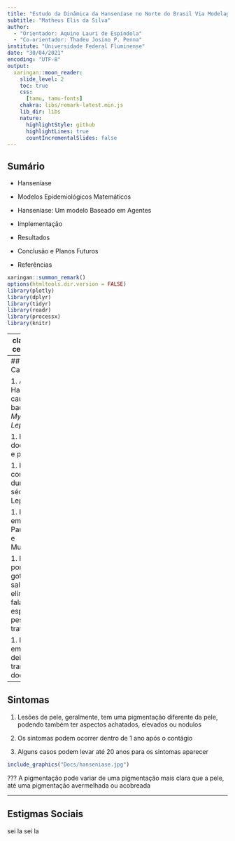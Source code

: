 ```yaml
---
title: "Estudo da Dinâmica da Hanseníase no Norte do Brasil Via Modelagem Baseada em Agentes"
subtitle: "Matheus Elis da Silva"
author: 
  - "Orientador: Aquino Lauri de Espíndola"
  - "Co-orientador: Thadeu Josino P. Penna"
institute: "Universidade Federal Fluminense"
date: "30/04/2021"
encoding: "UTF-8"
output:
  xaringan::moon_reader:
    slide_level: 2
    toc: true
    css: 
      [tamu, tamu-fonts]
    chakra: libs/remark-latest.min.js
    lib_dir: libs
    nature:
      highlightStyle: github
      highlightLines: true
      countIncrementalSlides: false
---
```

<style>
  p.caption {
   font-size: 0.6em;
  }
</style>
## Sumário

-  Hanseníase 
 
-  Modelos Epidemiológicos Matemáticos
 
-  Hanseníase: Um modelo Baseado em Agentes
 
-  Implementação
 
-  Resultados

-  Conclusão e Planos Futuros

-  Referências

```r
xaringan::summon_remark()
options(htmltools.dir.version = FALSE)
library(plotly)
library(dplyr)
library(tidyr)
library(readr)
library(processx)
library(knitr)
```


---
class: inverse, center, middle

# Hanseníase

---
## Caracteristicas 

1. A Hanseníase é causada pelo bacilo *Mycobacterium Leprae* 

1. É uma doença crônica e progressiva

1. Foi conhecida durantes séculos como Lepra

1. É dividida em casos Paucibacilares e Multibacilares

1. É transmitida por meio de gotículas de saliva eliminadas na fala, tosse ou espirro, de pessoas não tratadas

1. Indivíduos em tratamento deixam de transmitir a doença

---
## Sintomas

1. Lesões de pele, geralmente, tem uma pigmentação diferente da pele, podendo também ter aspectos achatados, elevados ou nodulos 

1. Os sintomas podem ocorrer dentro de 1 ano após o contágio

1. Alguns casos podem levar até 20 anos para os sintomas aparecer


```r
include_graphics("Docs/hanseniase.jpg")
```

???
A pigmentação pode variar de uma pigmentação mais clara que a pele, até uma pigmentação avermelhada ou acobreada

---
## Estigmas Sociais

sei la sei la
